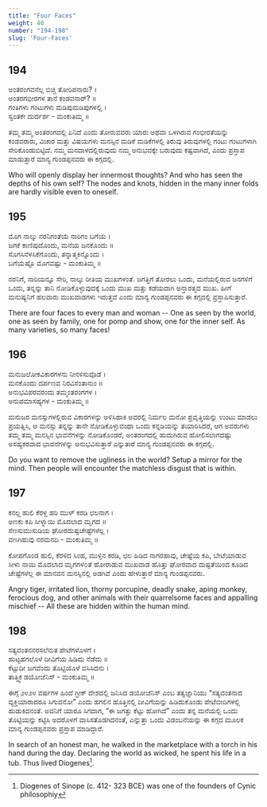 ```yaml
---
title: "Four Faces"
weight: 40
number: "194-198"
slug: 'Four-Faces'
---
```


## 194
ಅಂತರಂಗವನೆಲ್ಲ ಬಿಚ್ಚಿ ತೋರಿಪನಾರು? ।  
ಅಂತರಗಭೀರಗಳ ತಾನೆ ಕಂಡವನಾರ್? ॥  
ಗಂತಿಗಳು ಗಂಟುಗಳು ಮಡಿಪುಮಡಿಪುಗಳಲ್ಲಿ ।  
ಸ್ವಂತಕೇ ದುರ್ದರ್ಶ - ಮಂಕುತಿಮ್ಮ ॥

ತಮ್ಮ ತಮ್ಮ ಅಂತರಂಗದಲ್ಲಿ ಏನಿದೆ ಎಂದು ತೋರುವವರು ಯಾರು ಅಥವಾ ಒಳಗಿರುವ ಗಂಭೀರತೆಯನ್ನು ಕಂಡವರಾರು, ವಿಚಾರ ಮತ್ತು ವಿಷಯಗಳು ಮನಸ್ಸಿನ ಮಡಿಕೆ ಮಡಿಕೆಗಳಲ್ಲಿ ತಿರುವು ತಿರುವುಗಳಲ್ಲಿ ಗಂಟು ಗಂಟುಗಳಾಗಿ ಸೇರಿಕೊಂಡುಬಿಟ್ಟಿದೆ. ನಮ್ಮ ಮನದಾಳದಲ್ಲಿರುವುದು ನಮ್ಮ ಅನುಭವಕ್ಕೇ ಬರುವುದು ಕಷ್ಟವಾಗಿದೆ, ಎಂದು ಪ್ರಸ್ತಾಪ ಮಾಡುತ್ತಾರೆ ಮಾನ್ಯ ಗುಂಡಪ್ಪನವರು ಈ ಕಗ್ಗದಲ್ಲಿ.

Who will openly display her innermost thoughts? And who has seen the depths of his own self? The nodes and knots, hidden in the many inner folds are hardly visible even to oneself.

## 195
ಮೊಗ ನಾಲ್ಕು ನರನಿಗಂತೆಯೆ ನಾರಿಗಂ ಬಗೆಯೆ ।  
ಜಗಕೆ ಕಾಣಿಪುದೊಂದು, ಮನೆಯ ಜನಕೊಂದು ॥  
ಸೊಗಸಿನೆಳಸಿಕೆಗೊಂದು, ತನ್ನಾತ್ಮಕಿನ್ನೊಂದು ।  
ಬಗೆಯೆಷ್ಟೊ ಮೊಗವಷ್ಟು - ಮಂಕುತಿಮ್ಮ ॥

ನರನಿಗೆ, ನಾರಿಯನ್ನೂ ಸೇರಿ, ನಾಲ್ಕು ರೀತಿಯ ಮುಖಗಳಂತೆ. ಜಗತ್ತಿಗೆ ತೋರಲು ಒಂದು, ಮನೆಯಲ್ಲಿರುವ ಜನಗಳಿಗೆ ಒಂದು, ತನ್ನನ್ನು ತಾನಿ ನೋಡಿಕೊಳ್ಳುವುದಕ್ಕೆ ಒಂದು ಮುಖ ಮತ್ತು ಕಡೆಯದಾಗಿ ಅನ್ತಾರತ್ಮದ ಮುಖ. ಹೀಗೆ ಮನುಷ್ಯನಿಗೆ ಹಲವಾರು ಮುಖವಾಡಗಳು ಇರುತ್ತವೆ ಎಂದು ಮಾನ್ಯ ಗುಂಡಪ್ಪನವರು ಈ ಕಗ್ಗದಲ್ಲಿ ಪ್ರಸ್ತಾಪಿಸುತ್ತಾರೆ.

There are four faces to every man and woman -- One as seen by the world, one as seen by family, one for pomp and show, one for the inner self. As many varieties, so many faces!

## 196
ಮನುಜಲೋಕವಿಕಾರಗಳನು ನೀನಳಿಸುವೊಡೆ ।  
ಮನಕೊಂದು ದರ್ಪಣವ ನಿರವಿಸೆಂತಾನುಂ ॥  
ಅನುಭವಿಪರವರಂದು ತಮ್ಮಂತರಂಗಗಳ ।  
ಅನುಪಮಾಸಹ್ಯಗಳ - ಮಂಕುತಿಮ್ಮ ॥

ಮನುಜರ ಮನಸ್ಸುಗಳಲ್ಲಿರುವ ವಿಕಾರಗಳನ್ನು ಅಳಿಸಿಹಾಕಿ ಅವರಲ್ಲಿ ನಿರ್ಮಲ ಮನೋ ಪ್ರವೃತ್ತಿಯನ್ನು ಉಂಟು ಮಾಡಲು ಪ್ರಯತ್ನಿಸಿ, ಆ ಮನಸ್ಸು ತನ್ನನ್ನು ತಾನೇ ನೋಡಿಕೊಳ್ಳುವಂಥಾ ಒಂದು ಕನ್ನಡಿಯನ್ನು ತಯಾರಿಸಿದರೆ, ಆಗ ಅವರುಗಳು ತಮ್ಮ ತಮ್ಮ ಮನಸ್ಸಿನ ಭಾವನೆಗಳನ್ನು ನೋಡಿಕೊಂಡರೆ, ಅಂತರಂಗದಲ್ಲಿ ಹುದುಗಿರುವ ಹೋಲಿಸಲಾಗದಷ್ಟು ಅಸಹ್ಯಕರವಾದ ಭಾವನೆಗಳನ್ನು ಅನುಭವಿಸುತ್ತಾರೆ ಎನ್ನುತಾರೆ ಮಾನ್ಯ ಗುಂಡಪ್ಪನವರು ಈ ಕಗ್ಗದಲ್ಲಿ.

Do you want to remove the ugliness in the world? Setup a mirror for the mind. Then people will encounter the matchless disgust that is within. 

## 197
ಕನಲ್ದ ಹುಲಿ ಕೆರಳ್ದ ಹರಿ ಮುಳ್ ‍ಕರಡಿ ಛಲನಾಗ ।  
ಅಣಕು ಕಪಿ ಸೀಳ್ನಾಯಿ ಮೊದಲಾದ ಮೃಗದ ॥  
ಸೆಣಸುಮುಸುಡಿಯ ಘೋರದುಷ್ಟಚೇಷ್ಟೆಗಳೆಲ್ಲ ।  
ವಣಗಿಹುವು ನರಮನದಿ - ಮಂಕುತಿಮ್ಮ ॥

ಕೋಪಗೊಂಡ ಹುಲಿ, ಕೆರಳಿದ ಸಿಂಹ, ಮುಳ್ಳಿನ ಕರಡಿ, ಛಲ ಹಿಡಿದ ನಾಗರಹಾವು, ಚೇಷ್ಟೆಯ ಕಪಿ, ಬೇಟೆಯಾಡುವ ಸೀಳು ನಾಯಿ ಮೊದಲಾದ ಮೃಗಗಳ೦ತೆ ಹೋರಾಡುವ ಮುಖವಾಡ ಹೊತ್ತು ಘೋರವಾದ ದುಷ್ಟತೆಯಿಂದ ಕೂಡಿದ ಚೇಷ್ಟೆಗಳೆಲ್ಲ ಈ ಮಾನವನ ಮನಸ್ಸಿನಲ್ಲಿ ಅಡಗಿವೆ ಎಂದು ಹೇಳುತ್ತಾರೆ ಮಾನ್ಯ ಗುಂಡಪ್ಪನವರು.

Angry tiger, irritated lion, thorny porcupine, deadly snake, aping monkey, ferocious dog, and other animals with their quarrelsome faces and appalling mischief -- All these are hidden within the human mind.

## 198
ಸತ್ಯವಂತನನರಸಲೆನುತ ಪೇಟೆಗಳೊಳಗೆ ।  
ಹುಟ್ಟಹಗಲೊಳೆ ದೀವಿಗೆಯ ಹಿಡಿದು ನೆಡೆದು ॥  
ಕೆಟ್ಟುದೀ ಜಗವೆಂದು ತೊಟ್ಟಿಯೊಳೆ ವಸಿಸಿದನು ।  
ತಾತ್ತ್ವಿಕ ಡಯೋಜೆನಿಸ್ - ಮಂಕುತಿಮ್ಮ ॥

ಈಗ್ಗೆ ೨೪೨೪ ವರ್ಷಗಳ ಹಿಂದೆ ಗ್ರೀಕ್ ದೇಶದಲ್ಲಿ ಜನಿಸಿದ ಡಯೋಜೆನಿಸ್ ಎಂಬ ತತ್ವಜ್ಞಾನಿಯು “ಸತ್ಯವಂತನಾದ ವ್ಯಕ್ತಿಯಾರಾದರೂ ಸಿಗುವನೋ” ಎಂದು ಹಗಲಿನ ಹೊತ್ತಿನಲ್ಲಿ ದೀವಿಗೆಯನ್ನು ಹಿಡಿದುಕೊಂಡು ಪೇಟೆಬೀದಿಗಳಲ್ಲಿ ಹುಡುಕಿದನಂತೆ. ಅವನಿಗೆ ಯಾರೂ ಸಿಗದಾಗ, “ಈ ಜಗತ್ತು ಕೆಟ್ಟು ಹೋಗಿದೆ” ಎಂದು ತನ್ನ ಮನೆಯಲ್ಲಿ ಒಂದು ತೊಟ್ಟಿಯನ್ನು ಕಟ್ಟಿಸಿ ಅದರೊಳಗೆ ವಾಸಿಸತೊಡಗಿದನಂತೆ, ಎನ್ನುತ್ತಾ ಒಂದು ವಿಡಂಬನೆಯನ್ನು ಈ ಕಗ್ಗದ ಮೂಲಕ ಮಾನ್ಯ ಗುಂಡಪ್ಪನವರು ಪ್ರಸ್ತಾಪ ಮಾಡಿದ್ದಾರೆ.

In search of an honest man, he walked in the marketplace with a torch in his hand during the day. Declaring the world as wicked, he spent his life in a tub. Thus lived Diogenes[^78].

[^77]: in other words, it is only with great effort that one truly knows oneself
[^78]: Diogenes of Sinope (c. 412- 323 BCE) was one of the founders of Cynic philosophiy